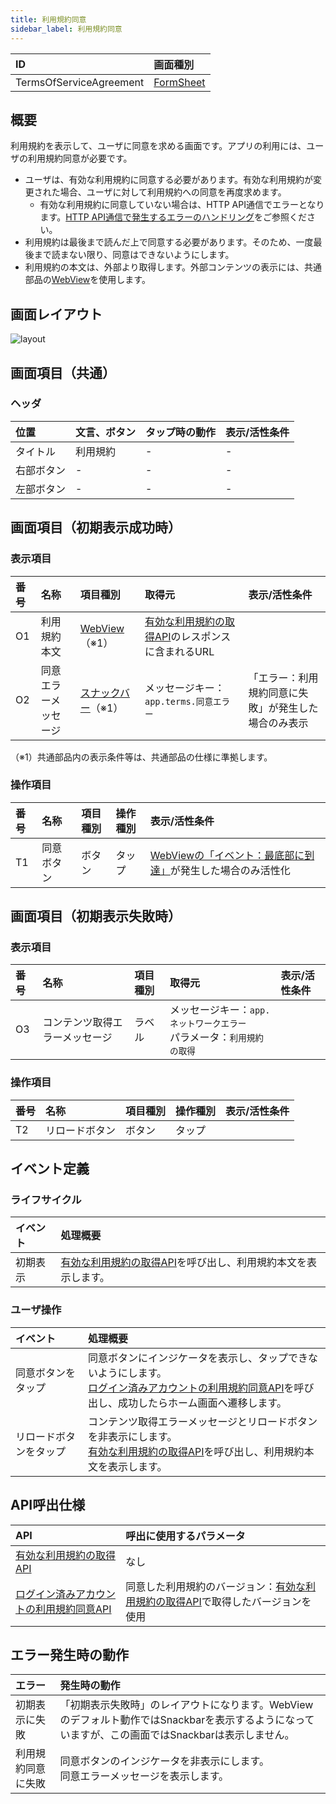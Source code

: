 ```yaml
---
title: 利用規約同意
sidebar_label: 利用規約同意
---
```


| ID       | 画面種別|
|:----------|:------------|
| TermsOfServiceAgreement | [FormSheet][] |

## 概要

利用規約を表示して、ユーザに同意を求める画面です。アプリの利用には、ユーザの利用規約同意が必要です。

- ユーザは、有効な利用規約に同意する必要があります。有効な利用規約が変更された場合、ユーザに対して利用規約への同意を再度求めます。
  - 有効な利用規約に同意していない場合は、HTTP API通信でエラーとなります。[HTTP API通信で発生するエラーのハンドリング](/react-native/santoku/application-architecture/http-api/http-api-error-handling.mdx)をご参照ください。
- 利用規約は最後まで読んだ上で同意する必要があります。そのため、一度最後まで読まない限り、同意はできないようにします。
- 利用規約の本文は、外部より取得します。外部コンテンツの表示には、共通部品の[WebView][]を使用します。


## 画面レイアウト

![layout](./layout.drawio.png)

## 画面項目（共通）

### ヘッダ

| 位置       | 文言、ボタン  | タップ時の動作          | 表示/活性条件                    |
|:----------|:------------|:---------------------|:--------------------------------|
| タイトル    | 利用規約     | -                    | -                              |
| 右部ボタン  | -           | -                    | -                              |
| 左部ボタン  | -           | -                    | -                              |

## 画面項目（初期表示成功時）

### 表示項目

| 番号 | 名称           | 項目種別    | 取得元               | 表示/活性条件                                 |
|:----|:--------------|:-----------|:--------------------|:--------------------------------------------|
| O1  | 利用規約本文     | [WebView][]（※1）| [有効な利用規約の取得API][]のレスポンスに含まれるURL | |
| O2  | 同意エラーメッセージ | [スナックバー][]（※1）| メッセージキー：`app.terms.同意エラー` | 「エラー：利用規約同意に失敗」が発生した場合のみ表示 |
（※1）共通部品内の表示条件等は、共通部品の仕様に準拠します。

### 操作項目

| 番号 | 名称         | 項目種別    | 操作種別  | 表示/活性条件                  |
|:----|:------------|:-----------|:---------|:-------------------------------|
| T1  | 同意ボタン    | ボタン      | タップ    | [WebViewの「イベント：最底部に到達」](/react-native/santoku/design/screen-specs/common-parts/webview/overview.mdx#イベント定義)が発生した場合のみ活性化 |

## 画面項目（初期表示失敗時）

### 表示項目

| 番号 | 名称           | 項目種別    | 取得元               | 表示/活性条件                                 |
|:----|:--------------|:-----------|:--------------------|:--------------------------------------------|
| O3  | コンテンツ取得エラーメッセージ | ラベル | メッセージキー：`app.ネットワークエラー`<br />パラメータ：`利用規約の取得` | |

### 操作項目

| 番号 | 名称         | 項目種別    | 操作種別  | 表示/活性条件                  |
|:----|:------------|:-----------|:---------|:-------------------------------|
| T2  | リロードボタン | ボタン      | タップ    |  |

## イベント定義

### ライフサイクル

| イベント | 処理概要 |
|:------|:------|
| 初期表示 | [有効な利用規約の取得API][]を呼び出し、利用規約本文を表示します。|

### ユーザ操作

| イベント | 処理概要 |
|:------|:------|
| 同意ボタンをタップ | 同意ボタンにインジケータを表示し、タップできないようにします。<br/>[ログイン済みアカウントの利用規約同意API][]を呼び出し、成功したらホーム画面へ遷移します。 |
| リロードボタンをタップ | コンテンツ取得エラーメッセージとリロードボタンを非表示にします。<br/>[有効な利用規約の取得API][]を呼び出し、利用規約本文を表示します。 |

## API呼出仕様

| API | 呼出に使用するパラメータ |
|:------|:------|
| [有効な利用規約の取得API][] | なし |
| [ログイン済みアカウントの利用規約同意API][] | 同意した利用規約のバージョン：[有効な利用規約の取得API][]で取得したバージョンを使用 |

## エラー発生時の動作

| エラー | 発生時の動作 |
|:------|:------|
| 初期表示に失敗 | 「初期表示失敗時」のレイアウトになります。WebViewのデフォルト動作ではSnackbarを表示するようになっていますが、この画面ではSnackbarは表示しません。 |
| 利用規約同意に失敗 | 同意ボタンのインジケータを非表示にします。<br /> 同意エラーメッセージを表示します。|

<!-- link定義を使う場合は以下に記載する -->
[FormSheet]: /react-native/santoku/design/screen-specs/definitions/screen-type/form-sheet.mdx
[WebView]: /react-native/santoku/design/screen-specs/common-parts/webview/overview.mdx
[スナックバー]: /react-native/santoku/design/screen-specs/common-parts/snackbar/overview.mdx
[有効な利用規約の取得API]: /react-native/santoku/design/api-document#operation/get-terms
[ログイン済みアカウントの利用規約同意API]: /react-native/santoku/design/api-document#operation/post-accounts-me-terms
